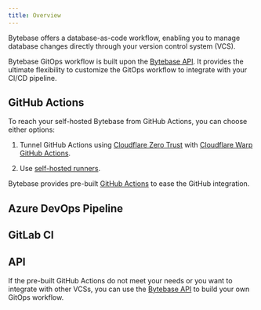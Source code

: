 ```yaml
---
title: Overview
---
```


Bytebase offers a database-as-code workflow, enabling you to manage database changes directly through your version control system (VCS).

Bytebase GitOps workflow is built upon the [Bytebase API](/api/overview). It provides the ultimate flexibility to customize the GitOps workflow to integrate with your CI/CD pipeline.

## GitHub Actions

<Card title="Tutorial: Database GitOps with GitHub Actions" icon="graduation-cap" href="/tutorials/gitops-github-workflow/" horizontal />

<Note>

To reach your self-hosted Bytebase from GitHub Actions, you can choose either options:

1. Tunnel GitHub Actions using [Cloudflare Zero Trust](https://developers.cloudflare.com/cloudflare-one/connections/connect-networks/) with [Cloudflare Warp GitHub Actions](https://github.com/marketplace/actions/setup-cloudflare-warp).

1. Use [self-hosted runners](https://docs.github.com/en/actions/hosting-your-own-runners/managing-self-hosted-runners/about-self-hosted-runners).

</Note>

Bytebase provides pre-built [GitHub Actions](https://github.com/marketplace?query=bytebase&type=actions) to ease the GitHub integration.

## Azure DevOps Pipeline

<Card title="Tutorial: Database GitOps with Azure DevOps Pipeline" icon="graduation-cap" href="/tutorials/gitops-azure-devops-workflow/" horizontal />

## GitLab CI

<Card title="Tutorial: Database GitOps with GitLab CI" icon="graduation-cap" href="/tutorials/gitops-gitlab-workflow/" horizontal />

## API

If the pre-built GitHub Actions do not meet your needs or you want to integrate with other VCSs, you can use the [Bytebase API](/api/overview) to build your own GitOps workflow.
